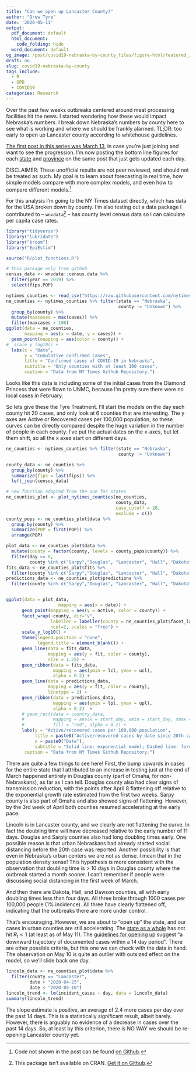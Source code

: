 ```yaml
---
title: "Can we open up Lancaster County?"
author: "Drew Tyre"
date: '2020-05-11'
output:
  pdf_document: default
  html_document:
    code_folding: hide
  word_document: default
og_image: /post/covid19-nebraska-by-county_files/figure-html/featured_image-1.png
draft: no
slug: covid19-nebraska-by-county
tags_include:
  - R
  - OPD
  - COVID19
categories: Research
---
```


Over the past few weeks outbreaks centered around meat processing facilities hit the news. I started
wondering how these would impact Nebraska's numbers. I break down Nebraska's numbers by county here
to see what is working and where we should be frankly alarmed. TL;DR: too early to open up 
Lancaster county according to whitehouse guidelines.

[The first post in this series was March 13](/post/covid-19_and_r/), in case you're just joining and
want to see the progression. I'm now posting the bottom line figures for each [state](/post/covid19-bottom-line-usa/) and [province](/post/covid19-bottom-line-canada/) on
the same post that just gets updated each day.

DISCLAIMER: These unofficial results are not peer reviewed, and should not be
treated as such. My goal is to learn about forecasting in real time, 
how simple models compare with more complex models, and even how to compare
different models.[^1] 

For this analysis I'm going to the NY Times dataset directly, which has data for the USA broken
down by county. I'm also testing out a data package I contributed to -- `wnvdata`[^2] -- 
has county level census 
data so I can calculate per capita case rates.

```r
library("tidyverse")
library("lubridate")
library("broom")
library("EpiEstim")

source("R/plot_functions.R")

# this package only from github
census_data <- wnvdata::census.data %>% 
  filter(year == 2019) %>% 
  select(fips,POP) 

nytimes_counties <- read_csv("https://raw.githubusercontent.com/nytimes/covid-19-data/master/us-counties.csv")
ne_counties <- nytimes_counties %>% filter(state == "Nebraska",
                                           county != "Unknown") %>% 
  group_by(county) %>% 
  mutate(maxcases = max(cases)) %>% 
  filter(maxcases > 100)
ggplot(data = ne_counties,
       mapping = aes(x = date, y = cases)) + 
  geom_point(mapping = aes(color = county)) +
#  scale_y_log10() +
  labs(x = "Date",
       y = "Cumulative confirmed cases",
       title = "Confirmed cases of COVID-19 in Nebraska",
       subtitle = "Only counties with at least 100 cases",
       caption = "Data from NY Times Github Repository.") 
```

Looks like this data is including some of the initial cases from the Diamond Princess
that were flown to UNMC, because I'm pretty sure there were no local cases in February.


So lets give these the Tyre Treatment. I'll start the models on the day each county hit
20 cases, and only look at 6 counties that are interesting. The y axes are Active
or Recovered cases per 100,000 population, so
these curves can be directly compared despite the huge variation in the number of people in 
each county. I've put the actual dates on the x-axes, but let them shift, so all the x axes 
start on different days.


```r
ne_counties <- nytimes_counties %>% filter(state == "Nebraska",
                                           county != "Unknown") 

county_data <- ne_counties %>% 
  group_by(county) %>%
  summarize(fips = last(fips)) %>% 
  left_join(census_data)

# new function adapted from the one for states
ne_counties_plot <- plot_nytimes_counties(ne_counties, 
                                          county_data,
                                          case_cutoff = 20,
                                          exclude = c())
county_pops <- ne_counties_plot$data %>% 
  group_by(county) %>% 
  summarize(POP = first(POP)) %>% 
  arrange(POP)

plot_data <- ne_counties_plot$data %>%
  mutate(county = factor(county, levels = county_pops$county)) %>% 
  filter(day >= 0,
         county %in% c("Sarpy","Douglas", "Lancaster", "Hall", "Dakota","Dawson"))
fits_data <- ne_counties_plot$fits %>% 
  filter(county %in% c("Sarpy","Douglas", "Lancaster", "Hall", "Dakota","Dawson"))
predictions_data <- ne_counties_plot$predictions %>% 
  filter(county %in% c("Sarpy","Douglas", "Lancaster", "Hall", "Dakota","Dawson"))


ggplot(data = plot_data,
                    mapping = aes(x = date)) + 
      geom_point(mapping = aes(y = active, color = county)) + 
      facet_wrap(~county, dir="v", 
                 labeller = labeller(county = ne_counties_plot$facet_labels), 
                 ncol=2, scales = "free") + 
      scale_y_log10() + 
      theme(legend.position = "none",
            legend.title = element_blank()) + 
      geom_line(data = fits_data,
                mapping = aes(y = fit, color = county),
                size = 1.25) +
      geom_ribbon(data = fits_data,
                  mapping = aes(ymin = lcl, ymax = ucl),
                  alpha = 0.2) +
      geom_line(data = predictions_data,
                mapping = aes(y = fit, color = county),
                linetype = 2) +
      geom_ribbon(data = predictions_data,
                  mapping = aes(ymin = lpl, ymax = upl),
                  alpha = 0.2)  +
      # geom_rect(data = country_data,
      #           mapping = aes(x = start_day, xmin = start_day, xmax = end_day, ymin = icu_beds, ymax = icu_beds * 20),
      #           fill = "red", alpha = 0.2) +
      labs(y = "Active/recovered cases per 100,000 population", 
           title = paste0("Active/recovered cases by date since 20th case"),
           x = paste0("Date"),
           subtitle = "Solid line: exponential model; Dashed line: forecast cases with 95% prediction intervals.",
       caption = "Data from NY Times Github Repository.")   

```

There are quite a few things to see here! First, the bump upwards in cases for
the entire state that I attributed to an increase in testing just at the end of March happened entirely
in Douglas county (part of Omaha, for non-Nebraskans), as far as I can tell. 
Douglas county also had clear signs
of transmission reduction, with the points after April 8 flattening off relative
to the exponential growth rate estimated from the first two weeks. Sarpy county
is also part of Omaha and also showed signs of flattening. However, by the 3rd week of April
both counties resumed accelerating at the early pace.

Lincoln is in Lancaster county, and we clearly are not flattening the curve. 
In fact the doubling time will have decreased relative to the early number of 11 days.
Douglas and Sarply counties also had long doubling times early. One possible 
reason is that urban Nebraskans had already started social distancing before the 20th 
case was reported. Another possibility is that even in Nebraska's urban centers
we are not as dense. <cough> I mean that in the population density sense! This 
hypothesis is more consistent with the observation that doubling time is > 10 days in
Douglas county where the outbreak started a month sooner. I can't remember if
people were discussing social distancing in the first week of March. 

And then there are Dakota, Hall, and Dawson counties, all with early doubling times less 
than four days. 
All three broke through 1000 cases per 100,000 people (1% incidence). All three have clearly
flattened off, indicating that the outbreaks there are more under control.

That's encouraging. However, we are about to "open up" the state, and our cases in urban
counties are still accelerating. The [state as a whole](https://rt.live) has not hit 
$R_t < 1$ (at least as of May 11). The [guidelines for opening up](https://www.whitehouse.gov/openingamerica/) suggest
"a downward trajectory of documented cases within a 14 day period". There are other
possible criteria, but this one we can check with the data in hand. The observation
on May 10 is quite an outlier with outsized effect on the model, so we'll slide back one day.

```r
lincoln_data <- ne_counties_plot$data %>% 
  filter(county == "Lancaster",
         date > "2020-04-25",
         date < "2020-05-10") 
lincoln_trend <- lm(incident_cases ~ day, data = lincoln_data)
summary(lincoln_trend)
```

The slope estimate is positive, an average of 2.4 more cases per day over the past 14 days. 
This is a statistically significant result, albeit barely. However, there is arguably no
evidence of a decrease in cases over the past 14 days. 
So, at least by this criterion, there is NO WAY we should be re-opening Lancaster county yet.


[^1]: Code not shown in the post can be found [on Github](https://github.com/rbind/cheap_shots).

[^2]: This package isn't available on CRAN. [Get it on Github](https://github.com/akeyel/wnv_data).

